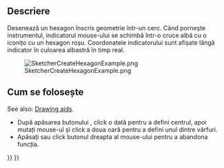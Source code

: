 <languages/>

{{Docnav
|[[Sketcher_CreatePentagon|Pentagon]]
|[[Sketcher_CreateHeptagon|Heptagon]]
|[[Sketcher_Workbench|Sketcher]]
|IconL=Sketcher_CreatePentagon.svg
|IconR=Sketcher_CreateHeptagon.svg
|IconC=Workbench_Sketcher.svg
}}

<div class="mw-translate-fuzzy">
{{GuiCommand/ro|Name=Sketcher CreateHexagon|Name/ro=Sketcher CreateHexagon|Workbenches=[[Sketcher Workbench/ro|Sketcher]]|MenuLocation=Sketch → Sketcher geometries → Create hexagon|Shortcut=|SeeAlso=}}
</div>

<span id="Description"></span>
==Descriere==

<div class="mw-translate-fuzzy">
Desenează un hexagon înscris geometrie într-un cerc.
Când pornește instrumentul,  indicatorul mouse-ului se schimbă într-o cruce albă cu o iconițo cu un hexagon roșu. 
Coordonatele indicatorului sunt afișate lângă indicator în culoarea albastră în timp real.
</div>

[[Image:SketcherCreateHexagonExample.png‎]]

<span id="Usage"></span>
<div class="mw-translate-fuzzy">
== Cum se folosește ==
</div>

See also: [[Sketcher_Workbench#Drawing_aids|Drawing aids]].

<div class="mw-translate-fuzzy">
* După apăsarea butonului {{KEY|[[File:Sketcher CreateHexagon.png|16px]] Create hexagon}}, click o dată pentru a defini centrul, apoi mutați mouse-ul și click a doua oară pentru a defini unul dintre vârfuri.
* Apăsați {{KEY|Esc}} sau click butonul dreapta al mouse-ului pentru a abandona funcția.
</div>


{{Docnav
|[[Sketcher_CreatePentagon|Pentagon]]
|[[Sketcher_CreateHeptagon|Heptagon]]
|[[Sketcher_Workbench|Sketcher]]
|IconL=Sketcher_CreatePentagon.svg
|IconR=Sketcher_CreateHeptagon.svg
|IconC=Workbench_Sketcher.svg
}}

{{Sketcher Tools navi{{#translation:}}}}
{{Userdocnavi{{#translation:}}}}
